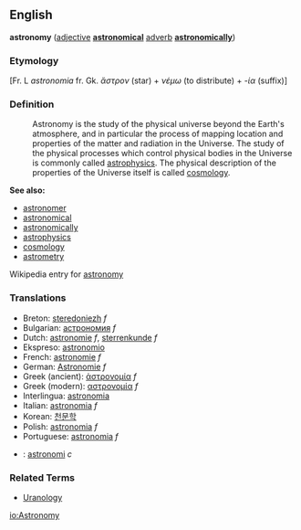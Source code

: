 ==English==
'''astronomy''' ([[adjective]] '''[[astronomical]]''' [[adverb]] '''[[astronomically]]''')

===Etymology===

[Fr. L ''astronomia'' fr. Gk. ''ἄστρον'' (star) + ''νέμω'' (to distribute) + ''-ία'' (suffix)]

===Definition===
:Astronomy is the study of the physical universe beyond the Earth's atmosphere, and in particular the process of mapping location and properties of the matter and radiation in the Universe. The study of the physical processes which control physical bodies in the Universe is commonly called [[astrophysics]]. The physical description of the properties of the Universe itself is called [[cosmology]].

'''See also:'''
*[[astronomer]]
*[[astronomical]]
*[[astronomically]]
*[[astrophysics]]
*[[cosmology]]
*[[astrometry]]

Wikipedia entry for [http://en.wikipedia.org/wiki/Astronomy astronomy]

=== Translations ===
*Breton: [[steredoniezh]] ''f''
*Bulgarian: [[астрономия]] ''f''
*Dutch: [[astronomie]] ''f'', [[sterrenkunde]] ''f''
*Ekspreso: [[astronomio]]
*French: [[astronomie]] ''f''
*German: [[Astronomie]] ''f''
*Greek (ancient): [[ἀστρονομία]] ''f''
*Greek (modern): [[αστρονομία]] ''f''
*Interlingua: [[astronomia]]
*Italian: [[astronomia]] ''f''
*Korean: [[천문학]]
*Polish: [[astronomia]] ''f''
*Portuguese: [[astronomia]] ''f''
*{{sv}}: [[astronomi]] ''c''

===Related Terms===
*[[Uranology]]

[[io:Astronomy]]